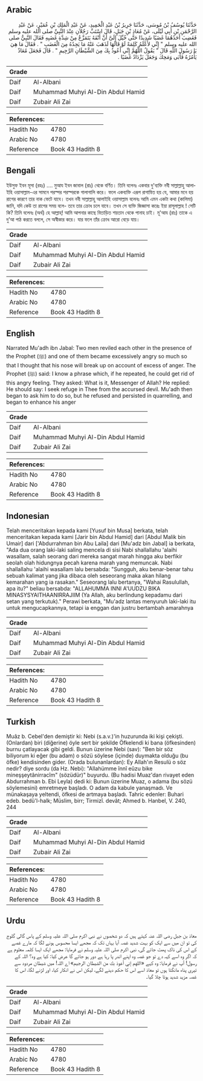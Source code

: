 ## Arabic


<div dir="rtl" lang="ar" style={{fontSize:'larger',backgroundColor:'#f8f9fa',padding:20}}>
حَدَّثَنَا يُوسُفُ بْنُ مُوسَى، حَدَّثَنَا جَرِيرُ بْنُ عَبْدِ الْحَمِيدِ، عَنْ عَبْدِ الْمَلِكِ بْنِ عُمَيْرٍ، عَنْ عَبْدِ الرَّحْمَنِ بْنِ أَبِي لَيْلَى، عَنْ مُعَاذِ بْنِ جَبَلٍ، قَالَ اسْتَبَّ رَجُلاَنِ عِنْدَ النَّبِيِّ صلى الله عليه وسلم فَغَضِبَ أَحَدُهُمَا غَضَبًا شَدِيدًا حَتَّى خُيِّلَ إِلَىَّ أَنَّ أَنْفَهُ يَتَمَزَّعُ مِنْ شِدَّةِ غَضَبِهِ فَقَالَ النَّبِيُّ صلى الله عليه وسلم ‏"‏ إِنِّي لأَعْلَمُ كَلِمَةً لَوْ قَالَهَا لَذَهَبَ عَنْهُ مَا يَجِدُهُ مِنَ الْغَضَبِ ‏"‏ ‏.‏ فَقَالَ مَا هِيَ يَا رَسُولَ اللَّهِ قَالَ ‏"‏ يَقُولُ اللَّهُمَّ إِنِّي أَعُوذُ بِكَ مِنَ الشَّيْطَانِ الرَّجِيمِ ‏"‏ ‏.‏ قَالَ فَجَعَلَ مُعَاذٌ يَأْمُرُهُ فَأَبَى وَمَحِكَ وَجَعَلَ يَزْدَادُ غَضَبًا ‏.‏
</div>
<div style={{backgroundColor:'#f8f9fa',padding:20, marginBottom: 10}}><table> <thead> <tr> <th>Grade</th> <th></th> </tr> </thead> <tbody> <tr><td>Daif</td><td>Al-Albani</td></tr><tr><td>Daif</td><td>Muhammad Muhyi Al-Din Abdul Hamid</td></tr><tr><td>Daif</td><td>Zubair Ali Zai</td></tr></tbody></table><table> <thead> <tr> <th>References:</th> <th></th> </tr> </thead> <tbody><tr><td>Hadith No</td><td>4780</td></tr><tr><td>Arabic No</td><td>4780</td></tr><tr><td>Reference</td><td>Book 43 Hadith 8</td></tr></tbody></table></div>

## Bengali


<div dir="ltr" lang="bn" style={{fontSize:'larger',backgroundColor:'#f8f9fa',padding:20}}>
ইউসুফ ইবন মূসা (রহঃ) .... মুআয ইবন জাবাল (রাঃ) থেকে বর্ণিত। তিনি বলেনঃ একবার দু'ব্যক্তি নবী সাল্লাল্লাহু আলাইহি ওয়াসাল্লাম-এর সামনে পরস্পর পরস্পরকে গালাগালি করে। ফলে একব্যক্তি এরূপ রাগান্বিত হয় যে, আমার মনে হয় রাগের কারণে তার নাক ফেটে যাবে। তখন নবী সাল্লাল্লাহু আলাইহি ওয়াসাল্লাম বলেনঃ আমি এমন একটা কথা (কালিমা) জানি, যদি কেউ তা রাগের সময় বলে- তবে তার ক্রোধ চলে যাবে। তখন সে ব্যক্তি জিজ্ঞাসা করেঃ ইয়া রাসূলাল্লাহ ! সেটি কি? তিনি বলেনঃ (অর্থ) হে আল্লাহ্‌! আমি আপনার কাছে বিতাড়িত শয়তান থেকে পানাহ চাই। মূ'আয (রাঃ) তাকে এ দু’আ পাঠ করতে বললে, সে অস্বীকার করে। যার ফলে তাঁর ক্রোধ আরো বেড়ে যায়।
</div>
<div style={{backgroundColor:'#f8f9fa',padding:20, marginBottom: 10}}><table> <thead> <tr> <th>Grade</th> <th></th> </tr> </thead> <tbody> <tr><td>Daif</td><td>Al-Albani</td></tr><tr><td>Daif</td><td>Muhammad Muhyi Al-Din Abdul Hamid</td></tr><tr><td>Daif</td><td>Zubair Ali Zai</td></tr></tbody></table><table> <thead> <tr> <th>References:</th> <th></th> </tr> </thead> <tbody><tr><td>Hadith No</td><td>4780</td></tr><tr><td>Arabic No</td><td>4780</td></tr><tr><td>Reference</td><td>Book 43 Hadith 8</td></tr></tbody></table></div>

## English


<div dir="ltr" lang="en" style={{fontSize:'larger',backgroundColor:'#f8f9fa',padding:20}}>
Narrated Mu'adh ibn Jabal: Two men reviled each other in the presence of the Prophet (ﷺ) and one of them became excessively angry so much so that I thought that his nose will break up on account of excess of anger. The Prophet (ﷺ) said: I know a phrase which, if he repeated, he could get rid of this angry feeling. They asked: What is it, Messenger of Allah? He replied: He should say: I seek refuge in Thee from the accursed devil. Mu'adh then began to ask him to do so, but he refused and persisted in quarrelling, and began to enhance his anger
</div>
<div style={{backgroundColor:'#f8f9fa',padding:20, marginBottom: 10}}><table> <thead> <tr> <th>Grade</th> <th></th> </tr> </thead> <tbody> <tr><td>Daif</td><td>Al-Albani</td></tr><tr><td>Daif</td><td>Muhammad Muhyi Al-Din Abdul Hamid</td></tr><tr><td>Daif</td><td>Zubair Ali Zai</td></tr></tbody></table><table> <thead> <tr> <th>References:</th> <th></th> </tr> </thead> <tbody><tr><td>Hadith No</td><td>4780</td></tr><tr><td>Arabic No</td><td>4780</td></tr><tr><td>Reference</td><td>Book 43 Hadith 8</td></tr></tbody></table></div>

## Indonesian


<div dir="ltr" lang="id" style={{fontSize:'larger',backgroundColor:'#f8f9fa',padding:20}}>
Telah menceritakan kepada kami [Yusuf bin Musa] berkata, telah menceritakan kepada kami [Jarir bin Abdul Hamid] dari [Abdul Malik bin Umair] dari ['Abdurrahman bin Abu Laila] dari [Mu'adz bin Jabal] ia berkata, "Ada dua orang laki-laki saling mencela di sisi Nabi shallallahu 'alaihi wasallam, salah seorang dari mereka sangat marah hingga aku berfikir seolah olah hidungnya pecah karena marah yang memuncak. Nabi shallallahu 'alaihi wasallam lalu bersabda: "Sungguh, aku benar-benar tahu sebuah kalimat yang jika dibaca oleh seseorang maka akan hilang kemarahan yang ia rasakan." Seseorang lalu bertanya, "Wahai Rasulullah, apa itu?" beliau bersabda: "ALLAHUMMA INNI A'UUDZU BIKA MINASYSYAITHAANIRRAJIIM (Ya Allah, aku berlindung kepadamu dari setan yang terkutuk)." Perawi berkata, "Mu'adz lantas menyuruh laki-laki itu untuk mengucapkannya, tetapi ia enggan dan justru bertambah amarahnya
</div>
<div style={{backgroundColor:'#f8f9fa',padding:20, marginBottom: 10}}><table> <thead> <tr> <th>Grade</th> <th></th> </tr> </thead> <tbody> <tr><td>Daif</td><td>Al-Albani</td></tr><tr><td>Daif</td><td>Muhammad Muhyi Al-Din Abdul Hamid</td></tr><tr><td>Daif</td><td>Zubair Ali Zai</td></tr></tbody></table><table> <thead> <tr> <th>References:</th> <th></th> </tr> </thead> <tbody><tr><td>Hadith No</td><td>4780</td></tr><tr><td>Arabic No</td><td>4780</td></tr><tr><td>Reference</td><td>Book 43 Hadith 8</td></tr></tbody></table></div>

## Turkish


<div dir="ltr" lang="tr" style={{fontSize:'larger',backgroundColor:'#f8f9fa',padding:20}}>
Muâz b. Cebel'den demiştir ki: Nebi (s.a.v.)'in huzurunda iki kişi çekişti. (Onlardan) biri (diğerine) öyle sert bir şekilde Öfkelendi ki bana (öfkesinden) burnu çatlayacak gibi geldi. Bunun üzerine Nebi (sav): "Ben bir söz biliyorum ki eğer (bu adam) o sözü söylese (içinde) duymakta olduğu (bu öfke) kendisinden gider. (Orada bulunanlardan): Ey Allah'ın Resulü o söz nedir? diye sordu (da Hz. Nebi): "Allahümme înnî eûzu bike mineşşeytânirracîm" (sözüdür)" buyurdu. (Bu hadisi Muaz'dan rivayet eden Abdurrahman b. Ebi Leyla) dedi ki: Bunun üzerine Muaz, o adama (bu sözü söylemesini) emretmeye başladı. O adam da kabule yanaşmadı. Ve münakaşaya yeltendi, öfkesi de artmaya başladı. Tahric edenler: Buhari edeb. bedü'l-halk; Müslim, birr; Tirmizî. devât; Ahmed b. Hanbel, V. 240, 244
</div>
<div style={{backgroundColor:'#f8f9fa',padding:20, marginBottom: 10}}><table> <thead> <tr> <th>Grade</th> <th></th> </tr> </thead> <tbody> <tr><td>Daif</td><td>Al-Albani</td></tr><tr><td>Daif</td><td>Muhammad Muhyi Al-Din Abdul Hamid</td></tr><tr><td>Daif</td><td>Zubair Ali Zai</td></tr></tbody></table><table> <thead> <tr> <th>References:</th> <th></th> </tr> </thead> <tbody><tr><td>Hadith No</td><td>4780</td></tr><tr><td>Arabic No</td><td>4780</td></tr><tr><td>Reference</td><td>Book 43 Hadith 8</td></tr></tbody></table></div>

## Urdu


<div dir="rtl" lang="ur" style={{fontSize:'larger',backgroundColor:'#f8f9fa',padding:20}}>
معاذ بن جبل رضی اللہ عنہ کہتے ہیں کہ دو شخصوں نے نبی اکرم صلی اللہ علیہ وسلم کے پاس گالی گلوج کی تو ان میں سے ایک کو بہت شدید غصہ آیا یہاں تک کہ مجھے ایسا محسوس ہونے لگا کہ مارے غصے کے اس کی ناک پھٹ جائے گی، نبی اکرم صلی اللہ علیہ وسلم نے فرمایا: مجھے ایک ایسا کلمہ معلوم ہے کہ اگر وہ اسے کہہ دے تو جو غصہ وہ اپنے اندر پا رہا ہے دور ہو جائے گا عرض کیا: کیا ہے وہ؟ اللہ کے رسول! آپ نے فرمایا: وہ کہے «اللهم إني أعوذ بك من الشيطان الرجيم» اے اللہ! میں شیطان مردود سے تیری پناہ مانگتا ہوں تو معاذ اسے اس کا حکم دینے لگے، لیکن اس نے انکار کیا، اور لڑنے لگا، اس کا غصہ مزید شدید ہوتا چلا گیا۔
</div>
<div style={{backgroundColor:'#f8f9fa',padding:20, marginBottom: 10}}><table> <thead> <tr> <th>Grade</th> <th></th> </tr> </thead> <tbody> <tr><td>Daif</td><td>Al-Albani</td></tr><tr><td>Daif</td><td>Muhammad Muhyi Al-Din Abdul Hamid</td></tr><tr><td>Daif</td><td>Zubair Ali Zai</td></tr></tbody></table><table> <thead> <tr> <th>References:</th> <th></th> </tr> </thead> <tbody><tr><td>Hadith No</td><td>4780</td></tr><tr><td>Arabic No</td><td>4780</td></tr><tr><td>Reference</td><td>Book 43 Hadith 8</td></tr></tbody></table></div>